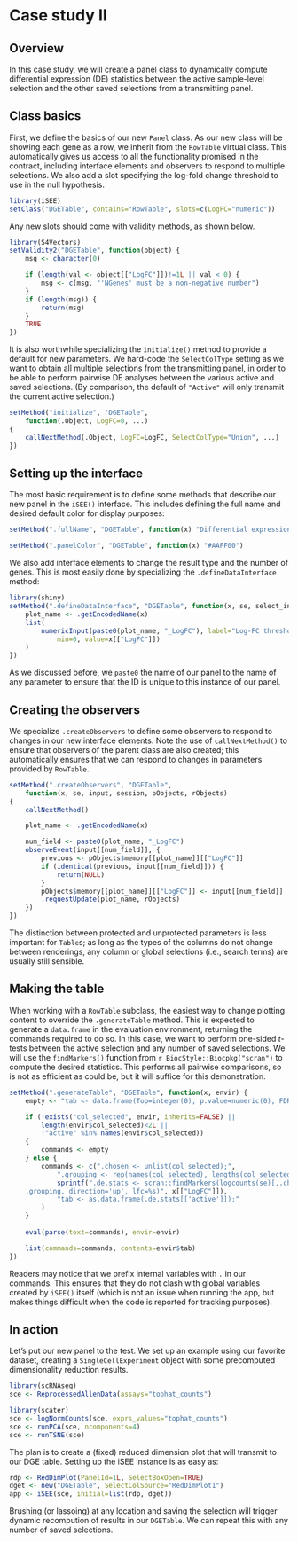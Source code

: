 # Case study II

## Overview

In this case study, we will create a panel class to dynamically compute differential expression (DE) statistics between the active sample-level selection and the other saved selections from a transmitting panel.

## Class basics

First, we define the basics of our new `Panel` class.
As our new class will be showing each gene as a row, we inherit from the `RowTable` virtual class.
This automatically gives us access to all the functionality promised in the contract,
including interface elements and observers to respond to multiple selections.
We also add a slot specifying the log-fold change threshold to use in the null hypothesis.

```r
library(iSEE)
setClass("DGETable", contains="RowTable", slots=c(LogFC="numeric"))
```

Any new slots should come with validity methods, as shown below.

```r
library(S4Vectors)
setValidity2("DGETable", function(object) {
    msg <- character(0)

    if (length(val <- object[["LogFC"]])!=1L || val < 0) {
        msg <- c(msg, "'NGenes' must be a non-negative number")
    }
    if (length(msg)) {
        return(msg)
    }
    TRUE
})
```

It is also worthwhile specializing the `initialize()` method to provide a default for new parameters.
We hard-code the `SelectColType` setting as we want to obtain all multiple selections from the transmitting panel,
in order to be able to perform pairwise DE analyses between the various active and saved selections.
(By comparison, the default of `"Active"` will only transmit the current active selection.)

```r
setMethod("initialize", "DGETable", 
    function(.Object, LogFC=0, ...) 
{
    callNextMethod(.Object, LogFC=LogFC, SelectColType="Union", ...)
})
```

## Setting up the interface

The most basic requirement is to define some methods that describe our new panel in the `iSEE()` interface.
This includes defining the full name and desired default color for display purposes:

```r
setMethod(".fullName", "DGETable", function(x) "Differential expression table")

setMethod(".panelColor", "DGETable", function(x) "#AAFF00")
```

We also add interface elements to change the result type and the number of genes.
This is most easily done by specializing the `.defineDataInterface` method:

```r
library(shiny)
setMethod(".defineDataInterface", "DGETable", function(x, se, select_info) {
    plot_name <- .getEncodedName(x)
    list(
        numericInput(paste0(plot_name, "_LogFC"), label="Log-FC threshold",
            min=0, value=x[["LogFC"]])
    )
})
```

As we discussed before, we `paste0` the name of our panel to the name of any parameter to ensure that the ID is unique to this instance of our panel.

## Creating the observers

We specialize `.createObservers` to define some observers to respond to changes in our new interface elements.
Note the use of `callNextMethod()` to ensure that observers of the parent class are also created;
this automatically ensures that we can respond to changes in parameters provided by `RowTable`.

```r
setMethod(".createObservers", "DGETable", 
    function(x, se, input, session, pObjects, rObjects) 
{
    callNextMethod()

    plot_name <- .getEncodedName(x)

    num_field <- paste0(plot_name, "_LogFC")
    observeEvent(input[[num_field]], {
        previous <- pObjects$memory[[plot_name]][["LogFC"]]
        if (identical(previous, input[[num_field]])) {
            return(NULL)
        }
        pObjects$memory[[plot_name]][["LogFC"]] <- input[[num_field]]
        .requestUpdate(plot_name, rObjects)
    })
})
```

The distinction between protected and unprotected parameters is less important for `Table`s;
as long as the types of the columns do not change between renderings, any column or global selections (i.e., search terms) are usually still sensible.

## Making the table

When working with a `RowTable` subclass, the easiest way to change plotting content to override the `.generateTable` method.
This is expected to generate a `data.frame` in the evaluation environment, returning the commands required to do so.
In this case, we want to perform one-sided $t$-tests between the active selection and any number of saved selections.
We will use the `findMarkers()` function from `r BiocStyle::Biocpkg("scran")` to compute the desired statistics.
This performs all pairwise comparisons, so is not as efficient as could be, but it will suffice for this demonstration.

```r
setMethod(".generateTable", "DGETable", function(x, envir) {
    empty <- "tab <- data.frame(Top=integer(0), p.value=numeric(0), FDR=numeric(0));"

    if (!exists("col_selected", envir, inherits=FALSE) || 
        length(envir$col_selected)<2L || 
        !"active" %in% names(envir$col_selected)) 
    {
        commands <- empty
    } else {
        commands <- c(".chosen <- unlist(col_selected);",
            ".grouping <- rep(names(col_selected), lengths(col_selected));",
            sprintf(".de.stats <- scran::findMarkers(logcounts(se)[,.chosen], 
    .grouping, direction='up', lfc=%s)", x[["LogFC"]]),
            "tab <- as.data.frame(.de.stats[['active']]);"
        )
    }
       
    eval(parse(text=commands), envir=envir)

    list(commands=commands, contents=envir$tab)
})
```

Readers may notice that we prefix internal variables with `.` in our commands.
This ensures that they do not clash with global variables created by `iSEE()` itself
(which is not an issue when running the app, but makes things difficult when the code is reported for tracking purposes).

## In action

Let's put our new panel to the test.
We set up an example using our favorite dataset, creating a `SingleCellExperiment` object with some precomputed dimensionality reduction results.

```r
library(scRNAseq)
sce <- ReprocessedAllenData(assays="tophat_counts")

library(scater)
sce <- logNormCounts(sce, exprs_values="tophat_counts")
sce <- runPCA(sce, ncomponents=4)
sce <- runTSNE(sce)
```

The plan is to create a (fixed) reduced dimension plot that will transmit to our DGE table.
Setting up the iSEE instance is as easy as:

```r
rdp <- RedDimPlot(PanelId=1L, SelectBoxOpen=TRUE)
dget <- new("DGETable", SelectColSource="RedDimPlot1")
app <- iSEE(sce, initial=list(rdp, dget))
```

Brushing (or lassoing) at any location and saving the selection will trigger dynamic recompution of results in our `DGETable`.
We can repeat this with any number of saved selections.

